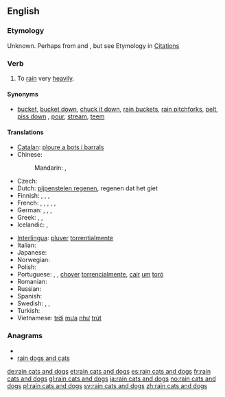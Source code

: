 ==English==

===Etymology===
Unknown. Perhaps from {{etyl|grc|en}} {{term|κατά||lang=grc|tr=cata|against}} and {{term|δόξα||tr=doxa|lang=grc|opinion, expectation}}, but see Etymology in [[:Citations:rain cats and dogs#Etymology|Citations]]

===Verb===
{{en-verb|inf=[[rain]] [[cat]]s and [[dog]]s|rains cats and dogs|raining cats and dogs|rained cats and dogs}}

# {{idiomatic}} To [[rain]] very [[heavily]].

====Synonyms====
* {{sense|to rain very heavily}} [[bucket]], [[bucket down]], [[chuck it down]], [[rain buckets]], [[rain pitchforks]], [[pelt]], [[piss down]] {{italbrac|coarse slang}}, [[pour]], [[stream]], [[teem]]

====Translations====
{{trans-top|to rain very heavily}}
* [[Catalan]]: [[ploure a bots i barrals]]
* Chinese:
*: Mandarin: {{t|cmn|傾盆大雨|sc=Hani}},  {{t|cmn|倾盆大雨|tr=qīngpéndàyǔ|sc=Hani}}
* Czech: {{t-|cs|lít jako z konve}}
* Dutch: [[pijpenstelen regenen]], regenen dat het giet
* Finnish: {{t-|fi|sataa kaatamalla}}, {{t-|fi|sataa äkäisiä ämmiä äkeet selässä}}, {{t-|fi|sataa kuin saavista kaataen}}, {{t|fi|kuin esterin perseestä}}
* French: {{t+|fr|pleuvoir des cordes}}, {{t+|fr|pleuvoir à verse}}, {{t+|fr|pleuvoir des hallebardes}}, {{t+|fr|pleuvoir comme vache qui pisse}}, {{qualifier|Québec}} {{t+|fr|pleuvoir à boire debout}}, {{qualifier|Belgium}} {{t+|fr|dracher}}
* German: {{t+|de|Bindfäden regnen}}, {{t+|de|in Strömen regnen}}, {{t-|de|aus allen Kannen gießen}}, {{t-|de|aus allen Kannen schütten}}
* Greek: {{t+|el|βρέχει καρεκλοπόδαρα}},  {{t|el|ρίχνει καρεκλοπόδαρα}},  {{t|el|βρέχει με το τουλούμι}}
* Icelandic: {{t|is|vera mígandi rigning}}, {{t|is|rigna eldi og brennisteini}}
{{trans-mid}}
* [[Interlingua]]: [[pluver]] [[torrentialmente]]
* Italian: {{t-|it|piovere a catinelle}}
* Japanese: {{t|ja|土砂降りになる|tr=どしゃぶりになる, doshaburi-ni naru}}
* Norwegian: {{t+|no|høljeregne}}
* Polish: {{t-|pl|leje jak z cebra}}
* Portuguese: {{qualifier|Portugal}} {{t+|pt|chover a cântaros}}, {{qualifier|Portugal}} {{t-|pt|chover a potes}}, [[chover]] [[torrencialmente]], {{qualifier|Brazil}} [[cair]] [[um]] [[toró]]
* Romanian: {{t-|ro|a ploua cu găleata}}
* Russian: {{t-|ru|лить как из ведра|tr=lit’ kak iz v'edrá}}
* Spanish: {{t-|es|llover a cántaros}}
* Swedish: {{t+|sv|ösregna}}, {{t+|sv|spöregna}}, {{t-|sv|stå som spön i backen}}
* Turkish: {{t|tr|bardaktan boşanırcasına yağmak}}
* Vietnamese: [[trời]] [[mưa]] [[như]] [[trút]]
{{trans-bottom}}

===Anagrams===
* {{alphagram|aaacddginnorsst}}
* [[rain dogs and cats#English|rain dogs and cats]]

[[de:rain cats and dogs]]
[[et:rain cats and dogs]]
[[es:rain cats and dogs]]
[[fr:rain cats and dogs]]
[[gl:rain cats and dogs]]
[[ja:rain cats and dogs]]
[[no:rain cats and dogs]]
[[pl:rain cats and dogs]]
[[sv:rain cats and dogs]]
[[zh:rain cats and dogs]]